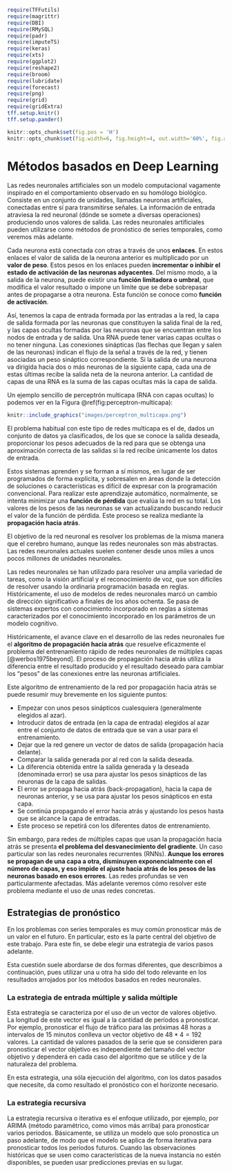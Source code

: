 
```r
require(TFFutils)
require(magrittr)
require(DBI)
require(RMySQL)
require(padr)
require(imputeTS)
require(keras)
require(xts)
require(ggplot2)
require(reshape2)
require(broom)
require(lubridate)
require(forecast)
require(png)
require(grid)
require(gridExtra)
tff.setup.knitr()
tff.setup.pander()

knitr::opts_chunk$set(fig.pos = 'H')
knitr::opts_chunk$set(fig.width=6, fig.height=4, out.width='60%', fig.align='center')
```


# Métodos basados en Deep Learning

Las redes neuronales artificiales son un modelo computacional vagamente inspirado en el comportamiento observado en su homólogo biológico. Consiste en un conjunto de unidades, llamadas neuronas artificiales, conectadas entre sí para transmitirse señales. La información de entrada atraviesa la red neuronal (dónde se somete a diversas operaciones) produciendo unos valores de salida. Las redes neuronales artificiales pueden utilizarse como métodos de pronóstico de series temporales, como veremos más adelante. 

Cada neurona está conectada con otras a través de unos **enlaces**. En estos enlaces el valor de salida de la neurona anterior es multiplicado por un **valor de peso**. Estos pesos en los enlaces pueden **incrementar o inhibir el estado de activación de las neuronas adyacentes**. Del mismo modo, a la salida de la neurona, puede existir una **función limitadora o umbral**, que modifica el valor resultado o impone un límite que se debe sobrepasar antes de propagarse a otra neurona. Esta función se conoce como **función de activación**.





Así, tenemos la capa de entrada formada por las entradas a la red, la capa de salida formada por las neuronas que constituyen la salida final de la red, y las capas ocultas formadas por las neuronas que se encuentran entre los nodos de entrada y de salida. Una RNA puede tener varias capas ocultas o no tener ninguna. Las conexiones sinápticas (las flechas que llegan y salen de las neuronas) indican el flujo de la señal a través de la red, y tienen asociadas un peso sináptico correspondiente. Si la salida de una neurona va dirigida hacia dos o más neuronas de la siguiente capa, cada una de estas últimas recibe la salida neta de la neurona anterior. La cantidad de capas de una RNA es la suma de las capas ocultas más la capa de salida.

Un ejemplo sencillo de perceptrón multicapa (RNA con capas ocultas) lo podemos ver en la Figura \@ref(fig:perceptron-multicapa):

```r
knitr::include_graphics("images/perceptron_multicapa.png")
```

El problema habitual con este tipo de redes multicapa es el de, dados un conjunto de datos ya clasificados, de los que se conoce la salida deseada, proporcionar los pesos adecuados de la red para que se obtenga una aproximación correcta de las salidas si la red recibe únicamente los datos de entrada.





Estos sistemas aprenden y se forman a sí mismos, en lugar de ser programados de forma explícita, y sobresalen en áreas donde la detección de soluciones o características es difícil de expresar con la programación convencional. Para realizar este aprendizaje automático, normalmente, se intenta minimizar una **función de pérdida** que evalúa la red en su total. Los valores de los pesos de las neuronas se van actualizando buscando reducir el valor de la función de pérdida. Este proceso se realiza mediante la **propagación hacia atrás**.



El objetivo de la red neuronal es resolver los problemas de la misma manera que el cerebro humano, aunque las redes neuronales son más abstractas. Las redes neuronales actuales suelen contener desde unos miles a unos pocos millones de unidades neuronales.


Las redes neuronales se han utilizado para resolver una amplia variedad de tareas, como la visión artificial y el reconocimiento de voz, que son difíciles de resolver usando la ordinaria programación basada en reglas. Históricamente, el uso de modelos de redes neuronales marcó un cambio de dirección significativo a finales de los años ochenta. Se pasa de sistemas expertos con conocimiento incorporado en reglas a sistemas caracterizados por el conocimiento incorporado en los parámetros de un modelo cognitivo.

Históricamente, el avance clave en el desarrollo de las redes neuronales fue el **algoritmo de propagación hacia atrás** que resuelve eficazmente el problema del entrenamiento rápido de redes neuronales de múltiples capas [@werbos1975beyond]. El proceso de propagación hacia atrás utiliza la diferencia entre el resultado producido y el resultado deseado para cambiar los "pesos" de las conexiones entre las neuronas artificiales.



Este algoritmo de entrenamiento de la red por propagación hacia atrás se puede resumir muy brevemente en los siguiente puntos:

- Empezar con unos pesos sinápticos cualesquiera (generalmente elegidos al azar).
- Introducir datos de entrada (en la capa de entrada) elegidos al azar entre el conjunto de datos de entrada que se van a usar para el entrenamiento.
- Dejar que la red genere un vector de datos de salida (propagación hacia delante).
- Comparar la salida generada por al red con la salida deseada.
- La diferencia obtenida entre la salida generada y la deseada (denominada error) se usa para ajustar los pesos sinápticos de las neuronas de la capa de salidas.
- El error se propaga hacia atrás (back-propagation), hacia la capa de neuronas anterior, y se usa para ajustar los pesos sinápticos en esta capa.
- Se continúa propagando el error hacia atrás y ajustando los pesos hasta que se alcance la capa de entradas.
- Este proceso se repetirá con los diferentes datos de entrenamiento. 



Sin embargo, para redes de múltiples capas que usan la propagación hacia atrás se presenta **el problema del desvanecimiento del gradiente**. Un caso particular son las redes neuronales recurrentes (RNNs). **Aunque los errores se propagan de una capa a otra, disminuyen exponencialmente con el número de capas, y eso impide el ajuste hacia atrás de los pesos de las neuronas basado en esos errores**. Las redes profundas se ven particularmente afectadas. Más adelante veremos cómo resolver este problema mediante el uso de unas redes concretas.



## Estrategias de pronóstico 

En los problemas con series temporales es muy común pronosticar más de un valor en el futuro. En particular, esto es la parte central del  objetivo de este trabajo. Para este fin, se debe elegir una estrategia de varios pasos adelante. 

Esta cuestión suele abordarse de dos formas diferentes, que describimos a continuación, pues utilizar una u otra ha sido del todo relevante en los resultados arrojados por los métodos basados en redes neuronales. 


### La estrategia de entrada múltiple y salida múltiple

Esta estrategia se caracteriza por el uso de un vector de valores objetivo. La longitud de este vector es igual a la cantidad de períodos a pronosticar. Por ejemplo, pronosticar el flujo de tráfico para las próximas 48 horas a intervalos de 15 minutos conlleva un vector objetivo de $48*4=192$ valores. La cantidad de valores pasados de la serie que se consideren para pronosticar el vector objetivo es independiente del tamaño del vector objetivo y dependerá en cada caso del algoritmo que se utilice y de la naturaleza del problema.

En esta estrategia, una sóla ejecución del algoritmo, con los datos pasados que necesite, da como resultado el pronóstico con el horizonte necesario.


### La estrategia recursiva

La estrategia recursiva o iterativa es el enfoque utilizado, por ejemplo, por ARIMA (método paramétrico, como vimos más arriba) para pronosticar varios períodos. Básicamente, se utiliza un modelo que solo pronostica un paso adelante, de modo que el modelo se aplica de forma iterativa para pronosticar todos los períodos futuros. Cuando las observaciones históricas que se usen como características de la nueva instancia no estén disponibles, se pueden usar predicciones previas en su lugar.


 
